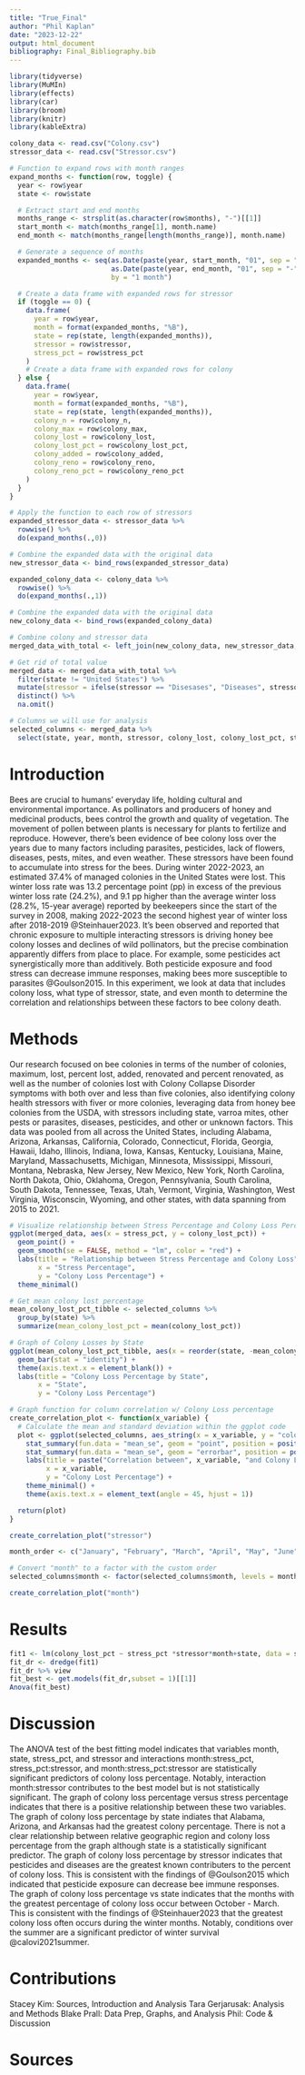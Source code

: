 ```yaml
---
title: "True_Final"
author: "Phil Kaplan"
date: "2023-12-22"
output: html_document
bibliography: Final_Bibliography.bib
---
```

```r
library(tidyverse)
library(MuMIn)
library(effects)
library(car)
library(broom)
library(knitr)
library(kableExtra)

colony_data <- read.csv("Colony.csv")
stressor_data <- read.csv("Stressor.csv")
```



``` r
# Function to expand rows with month ranges
expand_months <- function(row, toggle) {
  year <- row$year
  state <- row$state

  # Extract start and end months
  months_range <- strsplit(as.character(row$months), "-")[[1]]
  start_month <- match(months_range[1], month.name)
  end_month <- match(months_range[length(months_range)], month.name)

  # Generate a sequence of months
  expanded_months <- seq(as.Date(paste(year, start_month, "01", sep = "-")),
                         as.Date(paste(year, end_month, "01", sep = "-")),
                         by = "1 month")

  # Create a data frame with expanded rows for stressor
  if (toggle == 0) {
    data.frame(
      year = row$year,
      month = format(expanded_months, "%B"),
      state = rep(state, length(expanded_months)),
      stressor = row$stressor,
      stress_pct = row$stress_pct
    )
    # Create a data frame with expanded rows for colony
  } else {
    data.frame(
      year = row$year,
      month = format(expanded_months, "%B"),
      state = rep(state, length(expanded_months)),
      colony_n = row$colony_n,
      colony_max = row$colony_max,
      colony_lost = row$colony_lost,
      colony_lost_pct = row$colony_lost_pct,
      colony_added = row$colony_added,
      colony_reno = row$colony_reno,
      colony_reno_pct = row$colony_reno_pct
    )
  }
}

# Apply the function to each row of stressors
expanded_stressor_data <- stressor_data %>%
  rowwise() %>%
  do(expand_months(.,0))

# Combine the expanded data with the original data
new_stressor_data <- bind_rows(expanded_stressor_data)

expanded_colony_data <- colony_data %>%
  rowwise() %>%
  do(expand_months(.,1))

# Combine the expanded data with the original data
new_colony_data <- bind_rows(expanded_colony_data)

# Combine colony and stressor data
merged_data_with_total <- left_join(new_colony_data, new_stressor_data, by = c("year", "month", "state"))

# Get rid of total value
merged_data <- merged_data_with_total %>% 
  filter(state != "United States") %>%
  mutate(stressor = ifelse(stressor == "Disesases", "Diseases", stressor)) %>%
  distinct() %>%
  na.omit()

# Columns we will use for analysis
selected_columns <- merged_data %>%
  select(state, year, month, stressor, colony_lost, colony_lost_pct, stress_pct)
```

# Introduction

Bees are crucial to humans’ everyday life, holding cultural and environmental importance. As pollinators and producers of honey and medicinal products, bees control the growth and quality of vegetation. The movement of pollen between plants is necessary for plants to fertilize and reproduce. However, there’s been evidence of bee colony loss over the years due to many factors including parasites, pesticides, lack of flowers, diseases, pests, mites, and even weather. These stressors have been found to accumulate into stress for the bees. During winter 2022-2023, an estimated 37.4% of managed colonies in the United States were lost. This winter loss rate was 13.2 percentage point (pp) in excess of the previous winter loss rate (24.2%), and 9.1 pp higher than the average winter loss (28.2%, 15-year average) reported by beekeepers since the start of the survey in 2008, making 2022-2023 the second highest year of winter loss after 2018-2019 @Steinhauer2023. It’s been observed and reported that chronic exposure to multiple interacting stressors is driving honey bee colony losses and declines of wild pollinators, but the precise combination apparently differs from place to place. For example, some pesticides act synergistically more than additively. Both pesticide exposure and food stress can decrease immune responses, making bees more susceptible to parasites @Goulson2015. In this experiment, we look at data that includes colony loss, what type of stressor, state, and even month to determine the correlation and relationships between these factors to bee colony death.



# Methods

Our research focused on bee colonies in terms of the number of colonies, maximum, lost, percent lost, added, renovated and percent renovated, as well as the number of colonies lost with Colony Collapse Disorder symptoms with both over and less than five colonies, also identifying colony health stressors with fiver or more colonies, leveraging data from honey bee colonies from the USDA, with stressors including state, varroa mites, other pests or parasites, diseases, pesticides, and other or unknown factors. This data was pooled from all across the United States, including Alabama, Arizona, Arkansas, California, Colorado, Connecticut, Florida, Georgia, Hawaii, Idaho, Illinois, Indiana, Iowa, Kansas, Kentucky, Louisiana, Maine, Maryland, Massachusetts, Michigan, Minnesota, Mississippi, Missouri, Montana, Nebraska, New Jersey, New Mexico, New York, North Carolina, North Dakota, Ohio, Oklahoma, Oregon, Pennsylvania, South Carolina, South Dakota, Tennessee, Texas, Utah, Vermont, Virginia, Washington, West Virginia, Wisconscin, Wyoming, and other states, with data spanning from 2015 to 2021.  



``` r
# Visualize relationship between Stress Percentage and Colony Loss Percentage
ggplot(merged_data, aes(x = stress_pct, y = colony_lost_pct)) +
  geom_point() +
  geom_smooth(se = FALSE, method = "lm", color = "red") +
  labs(title = "Relationship between Stress Percentage and Colony Loss",
       x = "Stress Percentage",
       y = "Colony Loss Percentage") + 
  theme_minimal()

# Get mean colony lost percentage
mean_colony_lost_pct_tibble <- selected_columns %>%
  group_by(state) %>%
  summarize(mean_colony_lost_pct = mean(colony_lost_pct))

# Graph of Colony Losses by State
ggplot(mean_colony_lost_pct_tibble, aes(x = reorder(state, -mean_colony_lost_pct), y = mean_colony_lost_pct, fill = state)) +
  geom_bar(stat = "identity") +
  theme(axis.text.x = element_blank()) +
  labs(title = "Colony Loss Percentage by State",
       x = "State",
       y = "Colony Loss Percentage")

# Graph function for column correlation w/ Colony Loss percentage
create_correlation_plot <- function(x_variable) {
  # Calculate the mean and standard deviation within the ggplot code
  plot <- ggplot(selected_columns, aes_string(x = x_variable, y = "colony_lost_pct")) +
    stat_summary(fun.data = "mean_se", geom = "point", position = position_dodge(width = 0.5)) +
    stat_summary(fun.data = "mean_se", geom = "errorbar", position = position_dodge(width = 0.5)) +
    labs(title = paste("Correlation between", x_variable, "and Colony Lost Percentage"),
         x = x_variable,
         y = "Colony Lost Percentage") +
    theme_minimal() + 
    theme(axis.text.x = element_text(angle = 45, hjust = 1))

  return(plot)
}

create_correlation_plot("stressor")

month_order <- c("January", "February", "March", "April", "May", "June", "July", "August", "September", "October", "November", "December")

# Convert "month" to a factor with the custom order
selected_columns$month <- factor(selected_columns$month, levels = month_order)

create_correlation_plot("month")
```



# Results

``` r
fit1 <- lm(colony_lost_pct ~ stress_pct *stressor*month+state, data = selected_columns,na.action = "na.fail")
fit_dr <- dredge(fit1)
fit_dr %>% view
fit_best <- get.models(fit_dr,subset = 1)[[1]]
Anova(fit_best)
```

# Discussion

  The ANOVA test of the best fitting model indicates that variables month, state, stress_pct, and stressor and interactions month:stress_pct, stress_pct:stressor, and month:stress_pct:stressor are statistically significant predictors of colony loss percentage. Notably, interaction month:stressor contributes to the best model but is not statistically significant.
  The graph of colony loss percentage versus stress percentage indicates that there is a positive relationship between these two variables. The graph of colony loss percentage by state indiates that Alabama, Arizona, and Arkansas had the greatest colony percentage. There is not a clear relationship between relative geographic region and colony loss percentage from the graph although state is a statistically significant predictor. The graph of colony loss percentage by stressor indicates that pesticides and diseases are the greatest known contributers to the percent of colony loss. This is consistent with the findings of @Goulson2015 which indicated that pesticide exposure can decrease bee immune responses. The graph of colony loss percentage vs state indicates that the months with the greatest percentage of colony loss occur between October - March. This is consistent with the findings of @Steinhauer2023 that the greatest colony loss often occurs during the winter months. Notably, conditions over the summer are a significant predictor of winter survival @calovi2021summer. 
  
# Contributions
Stacey Kim: Sources, Introduction and Analysis
Tara Gerjarusak: Analysis and Methods
Blake Prall: Data Prep, Graphs, and Analysis
Phil: Code & Discussion 

# Sources





